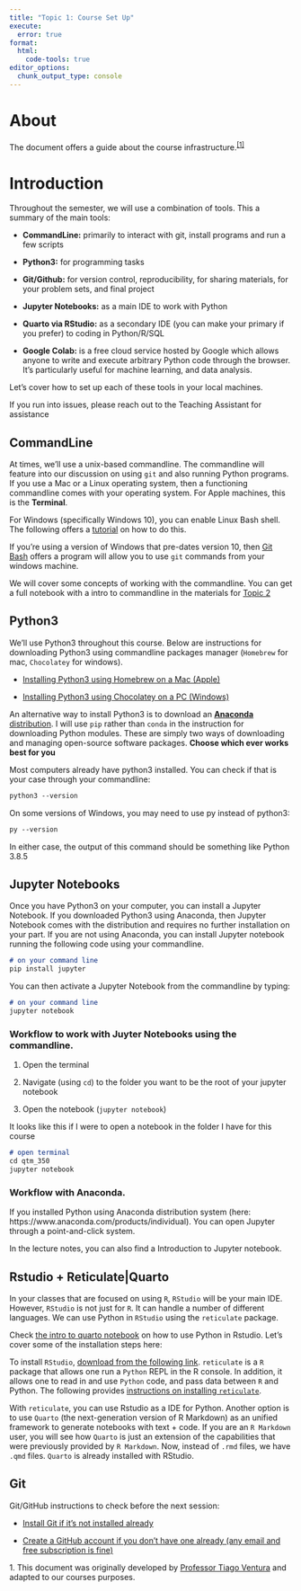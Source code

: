 ```yaml
---
title: "Topic 1: Course Set Up"
execute: 
  error: true
format:
  html:
    code-tools: true
editor_options: 
  chunk_output_type: console
---
```


# About

The document offers a guide about the course infrastructure.<a name="cite_ref-1"></a><sup>[\[1\]</sup>](#cite_note-1)

# Introduction

Throughout the semester, we will use a combination of tools. This a summary of the main tools:

-   **CommandLine:** primarily to interact with git, install programs and run a few scripts

-   **Python3:** for programming tasks

-   **Git/Github:** for version control, reproducibility, for sharing materials, for your problem sets, and final project

-   **Jupyter Notebooks:** as a main IDE to work with Python

-   **Quarto via RStudio:** as a secondary IDE (you can make your primary if you prefer) to coding in Python/R/SQL

-   **Google Colab:** is a free cloud service hosted by Google which allows anyone to write and execute arbitrary Python code through the browser. It's particularly useful for machine learning, and data analysis.

Let's cover how to set up each of these tools in your local machines.

::: callout-warning
If you run into issues, please reach out to the Teaching Assistant for assistance
:::

## CommandLine

At times, we'll use a unix-based commandline. The commandline will feature into our discussion on using `git` and also running Python programs. If you use a Mac or a Linux operating system, then a functioning commandline comes with your operating system. For Apple machines, this is the **Terminal**.

For Windows (specifically Windows 10), you can enable Linux Bash shell. The following offers a [tutorial](https://www.howtogeek.com/249966/how-to-install-and-use-the-linux-bash-shell-on-windows-10/) on how to do this.

If you're using a version of Windows that pre-dates version 10, then [Git Bash](https://www.atlassian.com/git/tutorials/git-bash#:~:text=Git%20Bash%20is%20an%20application,operating%20system%20through%20written%20commands.) offers a program will allow you to use `git` commands from your windows machine.

We will cover some concepts of working with the commandline. You can get a full notebook with a intro to commandline in the materials for [Topic 2](%22topics-pages/page-topic-02.html%22)

## Python3

We'll use Python3 throughout this course. Below are instructions for downloading Python3 using commandline packages manager (`Homebrew` for mac, `Chocolatey` for windows).

-   [Installing Python3 using Homebrew on a Mac (Apple)](https://docs.python-guide.org/starting/install3/osx/)

-   [Installing Python3 using Chocolatey on a PC (Windows)](https://python-docs.readthedocs.io/en/latest/starting/install3/win.html)

An alternative way to install Python3 is to download an [**Anaconda** distribution](https://www.anaconda.com/products/individual). I will use `pip` rather than `conda` in the instruction for downloading Python modules. These are simply two ways of downloading and managing open-source software packages. **Choose which ever works best for you**

Most computers already have python3 installed. You can check if that is your case through your commandline:

``` markdown
python3 --version
```

On some versions of Windows, you may need to use py instead of python3:

``` markdown
py --version
```

In either case, the output of this command should be something like Python 3.8.5

## Jupyter Notebooks

Once you have Python3 on your computer, you can install a Jupyter Notebook. If you downloaded Python3 using Anaconda, then Jupyter Notebook comes with the distribution and requires no further installation on your part. If you are not using Anaconda, you can install Jupyter notebook running the following code using your commandline.

``` markdown
# on your command line
pip install jupyter
```

You can then activate a Jupyter Notebook from the commandline by typing:

``` markdown
# on your command line
jupyter notebook
```

### Workflow to work with Juyter Notebooks using the commandline.

1.  Open the terminal

2.  Navigate (using `cd`) to the folder you want to be the root of your jupyter notebook

3.  Open the notebook (`jupyter notebook`)

It looks like this if I were to open a notebook in the folder I have for this course

``` markdown
# open terminal
cd qtm_350
jupyter notebook
```

### Workflow with Anaconda.

If you installed Python using Anaconda distribution system (here: https://www.anaconda.com/products/individual). You can open Jupyter through a point-and-click system.

In the lecture notes, you can also find a Introduction to Jupyter notebook.

## Rstudio + Reticulate\|Quarto

In your classes that are focused on using `R`, `RStudio` will be your main IDE. However, `RStudio` is not just for `R`. It can handle a number of different languages. We can use Python in `RStudio` using the `reticulate` package.

Check [the intro to quarto notebook](/lecture_material/material-topic-01/intro-to-quarto.html) on how to use Python in Rstudio. Let's cover some of the installation steps here:

To install `RStudio`, [download from the following link](https://www.rstudio.com/products/rstudio/download/). `reticulate` is a `R` package that allows one run a `Python` REPL in the R console. In addition, it allows one to read in and use `Python` code, and pass data between `R` and Python. The following provides [instructions on installing `reticulate`](https://rstudio.github.io/reticulate/).

With `reticulate`, you can use Rstudio as a IDE for Python. Another option is to use `Quarto` (the next-generation version of R Markdown) as an unified framework to generate notebooks with text + code. If you are an `R Markdown` user, you will see how `Quarto` is just an extension of the capabilities that were previously provided by `R Markdown`. Now, instead of `.rmd` files, we have `.qmd` files. `Quarto` is already installed with RStudio.

## Git

Git/GitHub instructions to check before the next session:

-   [Install Git if it's not installed already](https://git-scm.com/book/en/v2/Getting-Started-Installing-Git)

-   [Create a GitHub account if you don't have one already (any email and free subscription is fine)](https://docs.github.com/en/github/getting-started-with-github/signing-up-for-a-new-github-account)

<a name="cite_note-1"></a>1. This document was originally developed by [Professor Tiago Ventura](https://www.venturatiago.com/) and adapted to our courses purposes.
